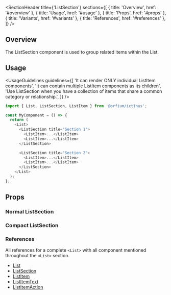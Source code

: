 
<Meta of={ListSectionStories} />

<SectionHeader
  title={'ListSection'}
  sections={[
    { title: 'Overview', href: '#overview' },
    { title: 'Usage', href: '#usage' },
    { title: 'Props', href: '#props' },
    { title: 'Variants', href: '#variants' },
    { title: 'References', href: '#references' },
  ]}
/>

## Overview

The ListSection component is used to group related items within the List.

## Usage

<UsageGuidelines
  guidelines={[
    'It can render ONLY individual ListItem components',
    'It can contain multiple ListItem components as its children',
    'Use ListSection when you have a collection of items that share a common category or relationship.',
  ]}
/>

```js
import { List, ListSection, ListItem } from '@orfium/ictinus';

const MyComponent = () => {
  return (
    <List>
      <ListSection title="Section 1">
        <ListItem>...</ListItem>
        <ListItem>...</ListItem>
      </ListSection>

      <ListSection title="Section 2">
        <ListItem>...</ListItem>
        <ListItem>...</ListItem>
      </ListSection>
    </List>
  );
};
```

## Props

<ArgTypes of={ListSection} />

<SubsectionHeader title="Variants" />

### Normal ListSection

<Canvas of={ListSectionStories.NormalListSection} />

### Compact ListSection

<Canvas of={ListSectionStories.CompactListSection} />

### References

All references for a complete `<List>` with all component mentioned throughout the `<List>` section.

- [List](../?path=/docs/updated-components-list-list--overview)
- [ListSection](../?path=/docs/updated-components-list-listsection--overview)
- [ListItem](../?path=/docs/updated-components-list-listitem--overview)
- [ListItemText](../?path=/docs/updated-components-list-listitemtext--overview)
- [ListItemAction](../?path=/docs/updated-components-list-listitemaction--overview)

